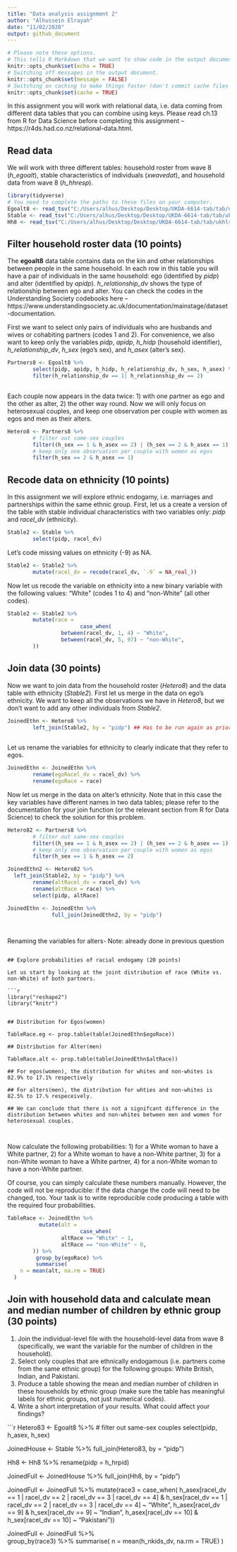 ---
title: "Data analysis assignment 2"
author: "Alhussein Elrayah"
date: "11/02/2020"
output: github_document
---

```{r setup, include=FALSE}
# Please note these options.
# This tells R Markdown that we want to show code in the output document.
knitr::opts_chunk$set(echo = TRUE)
# Switching off messages in the output document. 
knitr::opts_chunk$set(message = FALSE)
# Switching on caching to make things faster (don't commit cache files on Github).
knitr::opts_chunk$set(cache = TRUE)
```

In this assignment you will work with relational data, i.e. data coming from different data tables that you can combine using keys. Please read ch.13 from R for Data Science before completing this assignment -- https://r4ds.had.co.nz/relational-data.html.

## Read data

We will work with three different tables: household roster from wave 8 (*h_egoalt*), stable characteristics of individuals (*xwavedat*), and household data from wave 8 (*h_hhresp*).

```{r}
library(tidyverse)
# You need to complete the paths to these files on your computer.
Egoalt8 <- read_tsv("C:/Users/alhus/Desktop/Desktop/UKDA-6614-tab/tab/ukhls_w8/h_egoalt.tab")
Stable <- read_tsv("C:/Users/alhus/Desktop/Desktop/UKDA-6614-tab/tab/ukhls_wx/xwavedat.tab")
Hh8 <- read_tsv("C:/Users/alhus/Desktop/Desktop/UKDA-6614-tab/tab/ukhls_w8/h_hhresp.tab")
```

## Filter household roster data (10 points)

The **egoalt8** data table contains data on the kin and other relationships between people in the same household. In each row in this table you will have a pair of individuals in the same household: ego (identified by *pidp*) and alter (identified by *apidp*). *h_relationship_dv* shows the type of relationship between ego and alter. You can check the codes in the Understanding Society codebooks here -- https://www.understandingsociety.ac.uk/documentation/mainstage/dataset-documentation.

First we want to select only pairs of individuals who are husbands and wives or cohabiting partners (codes 1 and 2). For convenience, we also want to keep only the variables *pidp*, *apidp*, *h_hidp* (household identifier), *h_relationship_dv*, *h_sex* (ego's sex), and *h_asex* (alter's sex).

```{r}
Partners8 <- Egoalt8 %>%
        select(pidp, apidp, h_hidp, h_relationship_dv, h_sex, h_asex) %>%
        filter(h_relationship_dv == 1| h_relationship_dv == 2) 
        

```

Each couple now appears in the data twice: 1) with one partner as ego and the other as alter, 2) the other way round. Now we will only focus on heterosexual couples, and keep one observation per couple with women as egos and men as their alters.

```{r}
Hetero8 <- Partners8 %>%
        # filter out same-sex couples
        filter((h_sex == 1 & h_asex == 2) | (h_sex == 2 & h_asex == 1)) %>%
        # keep only one observation per couple with women as egos
        filter(h_sex == 2 & h_asex == 1)
```

## Recode data on ethnicity (10 points)

In this assignment we will explore ethnic endogamy, i.e. marriages and partnerships within the same ethnic group. First, let us a create a version of the table with stable individual characteristics with two variables only: *pidp* and *racel_dv* (ethnicity).

```{r}
Stable2 <- Stable %>%
        select(pidp, racel_dv)
```

Let's code missing values on ethnicity (-9) as NA.

```{r}
Stable2 <- Stable2 %>%
        mutate(racel_dv = recode(racel_dv, `-9` = NA_real_))

```

Now let us recode the variable on ethnicity into a new binary variable with the following values: "White" (codes 1 to 4) and "non-White" (all other codes).

```{r}
Stable2 <- Stable2 %>%
        mutate(race = 
                       case_when(
                 between(racel_dv, 1, 4) ~ "White",
                 between(racel_dv, 5, 97) ~ "non-White",
        ))
```

## Join data (30 points)

Now we want to join data from the household roster (*Hetero8*) and the data table with ethnicity (*Stable2*). First let us merge in the data on ego's ethnicity. We want to keep all the observations we have in *Hetero8*, but we don't want to add any other individuals from *Stable2*.

```{r}
JoinedEthn <- Hetero8 %>%
        left_join(Stable2, by = "pidp") ## Has to be run again as prior object not completed
        
```

Let us rename the variables for ethnicity to clearly indicate that they refer to egos.

```{r}
JoinedEthn <- JoinedEthn %>%
        rename(egoRacel_dv = racel_dv) %>%
        rename(egoRace = race)
```

Now let us merge in the data on alter's ethnicity. Note that in this case the key variables have different names in two data tables; please refer to the documentation for your join function (or the relevant section from R for Data Science) to check the solution for this problem.

```{r}
Hetero82 <- Partners8 %>%
        # filter out same-sex couples
        filter((h_sex == 1 & h_asex == 2) | (h_sex == 2 & h_asex == 1)) %>%
        # keep only one observation per couple with women as egos
        filter(h_sex == 1 & h_asex == 2)

JoinedEthn2 <- Hetero82 %>%
  left_join(Stable2, by = "pidp") %>%
        rename(altRacel_dv = racel_dv) %>%
        rename(altRace = race) %>%
        select(pidp, altRace)

JoinedEthn <- JoinedEthn %>%
              full_join(JoinedEthn2, by = "pidp")

        
```

Renaming the variables for alters- Note: already done in previous question
``` 

## Explore probabilities of racial endogamy (20 points)

Let us start by looking at the joint distribution of race (White vs. non-White) of both partners.

```{r}

library("reshape2")
library("knitr")


## Distribution for Egos(women)

TableRace.eg <- prop.table(table(JoinedEthn$egoRace))

## Distribution for Alter(men)

TableRace.alt <- prop.table(table(JoinedEthn$altRace))

## For egos(women), the distribution for whites and non-whites is 82.9% to 17.1% respectively

## For alters(men), the distribution for whties and non-whites is 82.5% to 17.% respeceively.

## We can conclude that there is not a signifcant difference in the distribution between whites and non-whites between men and women for heterosexual couples.
  
        
```

Now calculate the following probabilities: 1) for a White woman to have a White partner, 2) for a White woman to have a non-White partner, 3) for a non-White woman to have a White partner, 4) for a non-White woman to have a non-White partner.

Of course, you can simply calculate these numbers manually. However, the code will not be reproducible: if the data change the code will need to be changed, too. Your task is to write reproducible code producing a table with the required four probabilities.


```{r}
TableRace <- JoinedEthn %>%
          mutate(alt = 
                       case_when(
                 altRace == "White" ~ 1,
                 altRace == "non-White" ~ 0,
        )) %>%
         group_by(egoRace) %>%
         summarise(
    n = mean(alt, na.rm = TRUE)
  )


```

## Join with household data and calculate mean and median number of children by ethnic group (30 points)

1) Join the individual-level file with the household-level data from wave 8 (specifically, we want the variable for the number of children in the household).
2) Select only couples that are ethnically endogamous (i.e. partners come from the same ethnic group) for the following groups: White British, Indian, and Pakistani.
3) Produce a table showing the mean and median number of children in these households by ethnic group (make sure the table has meaningful labels for ethnic groups, not just numerical codes).
4) Write a short interpretation of your results. What could affect your findings?

```{r}
Hetero83 <- Egoalt8 %>%
        # filter out same-sex couples
        select(pidp, h_asex, h_sex)
        

JoinedHouse <- Stable %>%
        full_join(Hetero83, by = "pidp")
        
Hh8 <- Hh8 %>%
       rename(pidp = h_hrpid)
      

JoinedFull <- JoinedHouse %>%
        full_join(Hh8, by = "pidp")

JoinedFull <- JoinedFull %>%
           mutate(race3 = case_when(
                h_asex[racel_dv == 1 | racel_dv == 2 | racel_dv == 3 | racel_dv == 4] & 
                  h_sex[racel_dv == 1 | racel_dv == 2 | racel_dv == 3 | racel_dv == 4] ~ "White",
                 h_asex[racel_dv == 9] & 
                  h_sex[racel_dv == 9] ~  "Indian",
                 h_asex[racel_dv == 10] & 
                  h_sex[racel_dv == 10] ~  "Pakistani"))

JoinedFull <- JoinedFull %>%  
group_by(race3) %>%
         summarise(
    n = mean(h_nkids_dv, na.rm = TRUE)
  )
  
  
